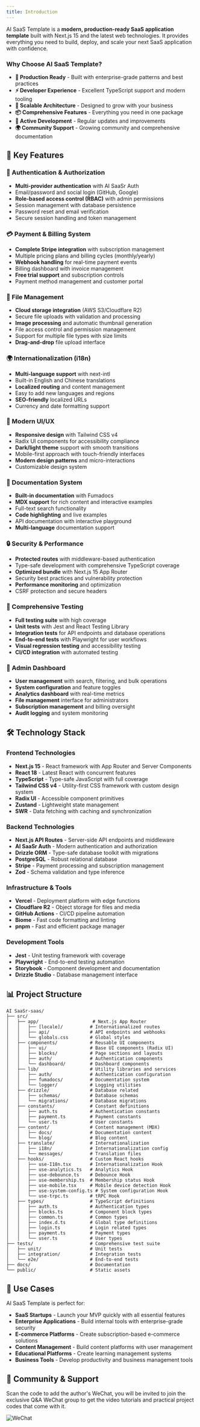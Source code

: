 ```yaml
---
title: Introduction
---
```

AI SaaS Template is a **modern, production-ready SaaS application template** built with Next.js 15 and the latest web technologies. It provides everything you need to build, deploy, and scale your next SaaS application with confidence.

### Why Choose AI SaaS Template?

- **🚀 Production Ready** - Built with enterprise-grade patterns and best practices
- **⚡ Developer Experience** - Excellent TypeScript support and modern tooling
- **🔧 Scalable Architecture** - Designed to grow with your business
- **📦 Comprehensive Features** - Everything you need in one package
- **🔄 Active Development** - Regular updates and improvements
- **🌍 Community Support** - Growing community and comprehensive documentation

## 🎯 Key Features

### 🔐 Authentication & Authorization
- **Multi-provider authentication** with AI SaaSr Auth
- Email/password and social login (GitHub, Google)
- **Role-based access control (RBAC)** with admin permissions
- Session management with database persistence
- Password reset and email verification
- Secure session handling and token management

### 💳 Payment & Billing System
- **Complete Stripe integration** with subscription management
- Multiple pricing plans and billing cycles (monthly/yearly)
- **Webhook handling** for real-time payment events
- Billing dashboard with invoice management
- **Free trial support** and subscription controls
- Payment method management and customer portal

### 📁 File Management
- **Cloud storage integration** (AWS S3/Cloudflare R2)
- Secure file uploads with validation and processing
- **Image processing** and automatic thumbnail generation
- File access control and permission management
- Support for multiple file types with size limits
- **Drag-and-drop** file upload interface

### 🌍 Internationalization (i18n)
- **Multi-language support** with next-intl
- Built-in English and Chinese translations
- **Localized routing** and content management
- Easy to add new languages and regions
- **SEO-friendly** localized URLs
- Currency and date formatting support

### 📱 Modern UI/UX
- **Responsive design** with Tailwind CSS v4
- Radix UI components for accessibility compliance
- **Dark/light theme** support with smooth transitions
- Mobile-first approach with touch-friendly interfaces
- **Modern design patterns** and micro-interactions
- Customizable design system

### 📖 Documentation System
- **Built-in documentation** with Fumadocs
- **MDX support** for rich content and interactive examples
- Full-text search functionality
- **Code highlighting** and live examples
- API documentation with interactive playground
- **Multi-language** documentation support

### 🔒 Security & Performance
- **Protected routes** with middleware-based authentication
- Type-safe development with comprehensive TypeScript coverage
- **Optimized bundle** with Next.js 15 App Router
- Security best practices and vulnerability protection
- **Performance monitoring** and optimization
- CSRF protection and secure headers

### 🧪 Comprehensive Testing
- **Full testing suite** with high coverage
- **Unit tests** with Jest and React Testing Library
- **Integration tests** for API endpoints and database operations
- **End-to-end tests** with Playwright for user workflows
- **Visual regression testing** and accessibility testing
- **CI/CD integration** with automated testing

### 👥 Admin Dashboard
- **User management** with search, filtering, and bulk operations
- **System configuration** and feature toggles
- **Analytics dashboard** with real-time metrics
- **File management** interface for administrators
- **Subscription management** and billing oversight
- **Audit logging** and system monitoring

## 🛠️ Technology Stack

### Frontend Technologies
- **Next.js 15** - React framework with App Router and Server Components
- **React 18** - Latest React with concurrent features
- **TypeScript** - Type-safe JavaScript with full coverage
- **Tailwind CSS v4** - Utility-first CSS framework with custom design system
- **Radix UI** - Accessible component primitives
- **Zustand** - Lightweight state management
- **SWR** - Data fetching with caching and synchronization

### Backend Technologies
- **Next.js API Routes** - Server-side API endpoints and middleware
- **AI SaaSr Auth** - Modern authentication and authorization
- **Drizzle ORM** - Type-safe database toolkit with migrations
- **PostgreSQL** - Robust relational database
- **Stripe** - Payment processing and subscription management
- **Zod** - Schema validation and type inference

### Infrastructure & Tools
- **Vercel** - Deployment platform with edge functions
- **Cloudflare R2** - Object storage for files and media
- **GitHub Actions** - CI/CD pipeline automation
- **Biome** - Fast code formatting and linting
- **pnpm** - Fast and efficient package manager

### Development Tools
- **Jest** - Unit testing framework with coverage
- **Playwright** - End-to-end testing automation
- **Storybook** - Component development and documentation
- **Drizzle Studio** - Database management interface

## 📊 Project Structure

```
AI SaaSr-saas/
├── src/
│   ├── app/                    # Next.js App Router
│   │   ├── [locale]/          # Internationalized routes
│   │   ├── api/               # API endpoints and webhooks
│   │   └── globals.css        # Global styles
│   ├── components/            # Reusable UI components
│   │   ├── ui/                # Base UI components (Radix UI)
│   │   ├── blocks/            # Page sections and layouts
│   │   ├── auth/              # Authentication components
│   │   └── dashboard/         # Dashboard components
│   ├── lib/                   # Utility libraries and services
│   │   ├── auth/              # Authentication configuration
│   │   ├── fumadocs/          # Documentation system
│   │   └── logger/            # Logging utilities
│   ├── drizzle/               # Database related
│   │   ├── schemas/           # Database schemas
│   │   └── migrations/        # Database migrations
│   ├── constants/             # Constant definitions
│   │   ├── auth.ts            # Authentication constants
│   │   ├── payment.ts         # Payment constants
│   │   └── user.ts            # User constants
│   ├── content/               # Content management (MDX)
│   │   ├── docs/              # Documentation content
│   │   └── blog/              # Blog content
│   ├── translate/             # Internationalization
│   │   ├── i18n/              # Internationalization config
│   │   └── messages/          # Translation files
│   ├── hooks/                 # Custom React hooks
│   │   ├── use-I18n.tsx       # Internationalization Hook
│   │   ├── use-analytics.ts   # Analytics Hook
│   │   ├── use-debounce.ts    # Debounce Hook
│   │   ├── use-membership.ts  # Membership status Hook
│   │   ├── use-mobile.tsx     # Mobile device detection Hook
│   │   ├── use-system-config.ts # System configuration Hook
│   │   └── use-trpc.ts        # tRPC Hook
│   ├── types/                 # TypeScript definitions
│   │   ├── auth.ts            # Authentication types
│   │   ├── blocks.ts          # Component block types
│   │   ├── common.ts          # Common types
│   │   ├── index.d.ts         # Global type definitions
│   │   ├── login.ts           # Login related types
│   │   ├── payment.ts         # Payment types
│   │   └── user.ts            # User types
├── tests/                     # Comprehensive test suite
│   ├── unit/                  # Unit tests
│   ├── integration/           # Integration tests
│   └── e2e/                   # End-to-end tests
├── docs/                      # Documentation
└── public/                    # Static assets
```
## 🎯 Use Cases

AI SaaS Template is perfect for:

- **SaaS Startups** - Launch your MVP quickly with all essential features
- **Enterprise Applications** - Build internal tools with enterprise-grade security
- **E-commerce Platforms** - Create subscription-based e-commerce solutions
- **Content Management** - Build content platforms with user management
- **Educational Platforms** - Create learning management systems
- **Business Tools** - Develop productivity and business management tools

## 🤝 Community & Support
Scan the code to add the author's WeChat, you will be invited to join the exclusive Q&A WeChat group to get the video tutorials and practical project codes that come with it.
<div className="flex justify-center">
  <img src="/images/wechat.png" alt="WeChat" className="w-1/2 h-auto" />
</div>

